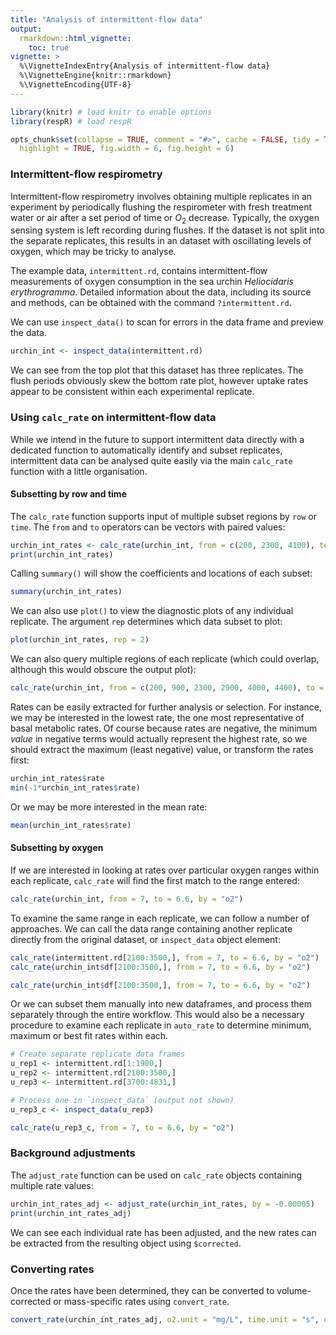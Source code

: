 ```yaml
---
title: "Analysis of intermittent-flow data"
output: 
  rmarkdown::html_vignette:
    toc: true
vignette: >
  %\VignetteIndexEntry{Analysis of intermittent-flow data}
  %\VignetteEngine{knitr::rmarkdown}
  %\VignetteEncoding{UTF-8}
---
```


```r
library(knitr) # load knitr to enable options
library(respR) # load respR

opts_chunk$set(collapse = TRUE, comment = "#>", cache = FALSE, tidy = TRUE, 
  highlight = TRUE, fig.width = 6, fig.height = 6)
```

### Intermittent-flow respirometry

Intermittent-flow respirometry involves obtaining multiple replicates in an experiment by periodically flushing the respirometer with fresh treatment water or air after a set period of time or $O_2$ decrease. Typically, the oxygen sensing system is left recording during flushes. If the dataset is not split into the separate replicates, this results in an dataset with oscillating levels of oxygen, which may be tricky to analyse.  

The example data, `intermittent.rd`, contains intermittent-flow measurements of oxygen consumption in the sea urchin *Heliocidaris erythrogramma*. Detailed information about the data, including its source and methods, can be obtained with the command `?intermittent.rd`. 

We can use `inspect_data()` to scan for errors in the data frame and preview the data.

```r
urchin_int <- inspect_data(intermittent.rd)
```

We can see from the top plot that this dataset has three replicates. The flush periods obviously skew the bottom rate plot, however uptake rates appear to be consistent within each experimental replicate. 

### Using `calc_rate` on intermittent-flow data
While we intend in the future to support intermittent data directly with a dedicated function to automatically identify and subset replicates, intermittent data can be analysed quite easily via the main `calc_rate` function with a little organisation.

#### Subsetting by row and time
The `calc_rate` function supports input of multiple subset regions by `row` or `time`. The `from` and `to` operators can be vectors with paired values:

```r
urchin_int_rates <- calc_rate(urchin_int, from = c(200, 2300, 4100), to = c(1800, 3200, 4600), by = "time")
print(urchin_int_rates)
```

Calling `summary()` will show the coefficients and locations of each subset:
```r
summary(urchin_int_rates)
```

We can also use `plot()` to view the diagnostic plots of any individual replicate. The argument `rep` determines which data subset to plot:
```r
plot(urchin_int_rates, rep = 2)
```

We can also query multiple regions of each replicate (which could overlap, although this would obscure the output plot):
```r
calc_rate(urchin_int, from = c(200, 900, 2300, 2900, 4000, 4400), to = c(700, 1700, 2700, 3300, 4300, 4700), by = "time")
```



Rates can be easily extracted for further analysis or selection. For instance, we may be interested in the lowest rate, the one most representative of basal metabolic rates. Of course because rates are negative, the minimum *value* in negative terms would actually represent the highest rate, so we should extract the maximum (least negative) value, or transform the rates first: 
```r
urchin_int_rates$rate
min(-1*urchin_int_rates$rate)
```
Or we may be more interested in the mean rate:
```r
mean(urchin_int_rates$rate)

```


#### Subsetting by oxygen 
If we are interested in looking at rates over particular oxygen ranges within each replicate, `calc_rate` will find the first match to the range entered:
```r
calc_rate(urchin_int, from = 7, to = 6.6, by = "o2")
```

To examine the same range in each replicate, we can follow a number of approaches. We can call the data range containing another replicate directly from the original dataset, or `inspect_data` object element:

```r
calc_rate(intermittent.rd[2100:3500,], from = 7, to = 6.6, by = "o2")
calc_rate(urchin_int$df[2100:3500,], from = 7, to = 6.6, by = "o2")
```
```r
calc_rate(urchin_int$df[2100:3500,], from = 7, to = 6.6, by = "o2")
```

Or we can subset them manually into new dataframes, and process them separately through the entire workflow. This would also be a necessary procedure to examine each replicate in `auto_rate` to determine minimum, maximum or best fit rates within each. 
```r
# Create separate replicate data frames
u_rep1 <- intermittent.rd[1:1900,]
u_rep2 <- intermittent.rd[2100:3500,]
u_rep3 <- intermittent.rd[3700:4831,]

# Process one in `inspect_data` (output not shown)
u_rep3_c <- inspect_data(u_rep3)
```
```r
calc_rate(u_rep3_c, from = 7, to = 6.6, by = "o2")
```

### Background adjustments
The `adjust_rate` function can be used on `calc_rate` objects containing multiple rate values:
```r
urchin_int_rates_adj <- adjust_rate(urchin_int_rates, by = -0.00005)
print(urchin_int_rates_adj)
```
We can see each individual rate has been adjusted, and the new rates can be extracted from the resulting object using `$corrected`. 

### Converting rates
Once the rates have been determined, they can be converted to volume-corrected or mass-specific rates using `convert_rate`. 

```r
convert_rate(urchin_int_rates_adj, o2.unit = "mg/L", time.unit = "s", output.unit = "mg/h/g", volume = 2.379, mass = 0.006955)
```


